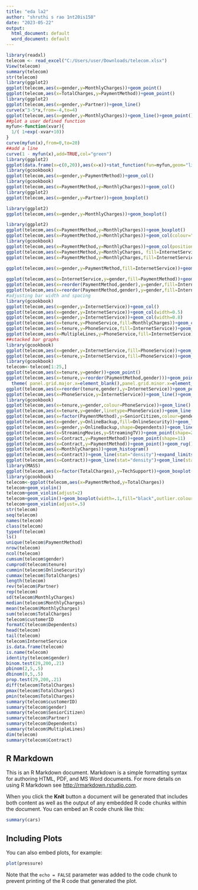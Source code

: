 ```yaml
---
title: "eda la2"
author: "shruthi s rao 1nt20is158"
date: "2023-05-22"
output:
  html_document: default
  word_document: default
---
```


```r
library(readxl)
telecom <- read_excel("C:/Users/user/Downloads/telecom.xlsx")
View(telecom)
summary(telecom)
str(telecom)
library(ggplot2)
ggplot(telecom,aes(x=gender,y=MonthlyCharges))+geom_point()
ggplot(telecom,aes(x=TotalCharges,y=PaymentMethod))+geom_point()
library(ggplot2)
ggplot(telecom,aes(x=gender,y=Partner))+geom_line()
curve(x^3-5*x,from=-4,to=4)
ggplot(telecom,aes(x=gender,y=MonthlyCharges))+geom_line()+geom_point()
##plot a user defined function
myfun<-function(xvar){
  1/( 1+exp(-xvar+10))
}
curve(myfun(x),from=0,to=20)
##add a line
curve(1 - myfun(x),add=TRUE,col="green")
library(ggplot2)
ggplot(data.frame(x=c(0,20)),aes(x=x))+stat_function(fun=myfun,geom="line")
library(gcookbook)
ggplot(telecom,aes(x=gender,y=PaymentMethod))+geom_col()
library(gcookbook)
ggplot(telecom,aes(x=PaymentMethod,y=MonthlyCharges))+geom_col()
library(ggplot2)
ggplot(telecom,aes(x=gender,y=Partner))+geom_boxplot()

library(ggplot2)
ggplot(telecom,aes(x=gender,y=MonthlyCharges))+geom_boxplot()

library(ggplot2)
ggplot(telecom,aes(x=PaymentMethod,y=MonthlyCharges))+geom_boxplot()
ggplot(telecom,aes(x=PaymentMethod,y=MonthlyCharges))+geom_col(colour="darkblue")
library(gcookbook)
ggplot(telecom,aes(x=PaymentMethod,y=MonthlyCharges))+geom_col(position="dodge",colour="pink")
ggplot(telecom,aes(x=PaymentMethod,y=MonthlyCharges, fill=InternetService ))+geom_col(position="dodge")
ggplot(telecom,aes(x=PaymentMethod,y=MonthlyCharges,fill=InternetService))+geom_col(colour="purple")+scale_fill_brewer(palette="Pastel1")

ggplot(telecom,aes(x=gender,y=PaymentMethod,fill=InternetService))+geom_col(position="dodge",colour="orange")+scale_fill_brewer(palette="Pastel1")
                     
ggplot(telecom,aes(x=InternetService,y=gender,fill=PaymentMethod))+geom_col()
ggplot(telecom,aes(x=reorder(PaymentMethod,gender),y=gender,fill=InternetService))+geom_col(colour="pink")+scale_fill_manual(values=c('#669933','#FFCC66',"#A4A4A4"))+xlab("State")
ggplot(telecom,aes(x=reorder(PaymentMethod,gender),y=gender,fill=InternetService))+geom_col(position="identity")
#adjusting bar width and spacing
library(gcookbook)
ggplot(telecom,aes(x=gender,y=InternetService))+geom_col()
ggplot(telecom,aes(x=gender,y=InternetService))+geom_col(width=0.5)
ggplot(telecom,aes(x=gender,y=InternetService))+geom_col(width=0.8)
ggplot(telecom,aes(x=tenure,y=PhoneService,fill=MonthlyCharges))+geom_col(width=0.5,position=position_dodge(0.5))
ggplot(telecom,aes(x=tenure,y=PhoneService,fill=InternetService))+geom_col()+guides(fill=guide_legend(reverse=TRUE))
ggplot(telecom,aes(x=MultipleLines,y=PhoneService,fill=InternetService))+geom_col(position=position_stack(reverse=TRUE))+guides(fill=guide_legend(reverse=TRUE))
##stacked bar graphs
library(gcookbook)
ggplot(telecom,aes(x=gender,y=InternetService,fill=PhoneService))+geom_col(position="fill")
ggplot(telecom,aes(x=tenure,y=InternetService,fill=PhoneService))+geom_col(position="dodge")+geom_text(aes(label=InternetService),colour="white",size=3,vjust=1.5,position=position_dodge(.9))
library(gcookbook)
telecom<-telecom[1:25,]
ggplot(telecom,aes(x=tenure,y=gender))+geom_point()
ggplot(telecom,aes(x=tenure,y=reorder(PaymentMethod,gender)))+geom_point(tenure=3)+theme_bw()+
  theme( panel.grid.major.x=element_blank(),panel.grid.minor.x=element_blank(),panel.grid.major.y=element_line(colour="grey60",linetype="dashed"))
ggplot(telecom,aes(x=reorder(tenure,gender),y=InternetService))+geom_point(size=3)+theme_bw()+theme( panel.grid.major.y=element_blank(),panel.grid.minor.y=element_blank(),panel.grid.major.x=element_line(colour="grey60",linetype="dashed"))
ggplot(telecom,aes(x=PhoneService,y=InternetService))+geom_line()+geom_point()
library(gcookbook)
ggplot(telecom,aes(x=tenure,y=gender,colour=PhoneService))+geom_line()
ggplot(telecom,aes(x=tenure,y=gender,linetype=PhoneService))+geom_line()   
ggplot(telecom,aes(x=factor(PaymentMethod),y=SeniorCitizen,colour=gender,group=gender))+geom_line()
ggplot(telecom,aes(x=gender,y=OnlineBackup,fill=OnlineSecurity))+geom_line()+geom_point(size=4,shape=21)
ggplot(telecom,aes(x=gender,y=OnlineBackup,shape=Dependents))+geom_line()+geom_point(size=4)
ggplot(telecom,aes(x=StreamingMovies,y=StreamingTV))+geom_point(shape=21)       
ggplot(telecom,aes(x=Contract,y=PaymentMethod))+geom_point(shape=11)                          
ggplot(telecom,aes(x=Contract,y=PaymentMethod))+geom_point()+geom_rug()
ggplot(telecom,aes(x=MonthlyCharges))+geom_histogram()
ggplot(telecom,aes(x=Contract))+geom_line(stat="density")+expand_limits(y=0)
ggplot(telecom,aes(x=Contract))+geom_line(stat="density")+geom_line(stat="density",adjust=.25,colour="red")+geom_line(stat="density",adjust=2,colour="blue")
library(MASS)
ggplot(telecom,aes(x=factor(TotalCharges),y=TechSupport))+geom_boxplot()
library(gcookbook)
telecom<-ggplot(telecom,aes(x=PaymentMethod,y=TotalCharges))
telecom+geom_violin()
telecom+geom_violin(adjust=2)
telecom+geom_violin()+geom_boxplot(width=.1,fill="black",outlier.colour=NA)+stat_summary(fun.y=median,geom="point",fill="white",shape=21,size=1.5)
telecom+geom_violin(adjust=.5)
str(telecom)
seq(telecom)
names(telecom)
class(telecom)
typeof(telecom)
ls()
unique(telecom$PaymentMethod)
nrow(telecom)
ncol(telecom)
cumsum(telecom$gender)
cumprod(telecom$tenure)
cummin(telecom$OnlineSecurity)
cummax(telecom$TotalCharges)
length(telecom)
rev(telecom$Partner)
rep(telecom)
sd(telecom$MonthlyCharges)
median(telecom$MonthlyCharges)
mean(telecom$MonthlyCharges)
sum(telecom$TotalCharges)
telecom$customerID
formatC(telecom$Dependents)
head(telecom)
tail(telecom)
telecom$InternetService
is.data.frame(telecom)
is.name(telecom)
identity(telecom$gender)
binom.test(29,200,.21)
pbinom(2,5,.5)
dbinom(0,5,.5)
prop.test(29,200,.21)
diff(telecom$TotalCharges)
pmax(telecom$TotalCharges)
pmin(telecom$TotalCharges)
summary(telecom$customerID)
summary(telecom$gender)
summary(telecom$SeniorCitizen)
summary(telecom$Partner)
summary(telecom$Dependents)
summary(telecom$MultipleLines)
dim(telecom)
summary(telecom$Contract)
```

## R Markdown

This is an R Markdown document. Markdown is a simple formatting syntax for authoring HTML, PDF, and MS Word documents. For more details on using R Markdown see <http://rmarkdown.rstudio.com>.

When you click the **Knit** button a document will be generated that includes both content as well as the output of any embedded R code chunks within the document. You can embed an R code chunk like this:

```r
summary(cars)
```

## Including Plots

You can also embed plots, for example:

```r
plot(pressure)
```

Note that the `echo = FALSE` parameter was added to the code chunk to prevent printing of the R code that generated the plot.

